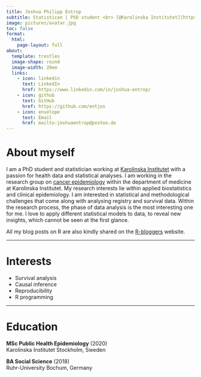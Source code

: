 ```yaml
---
title: Joshua Philipp Entrop
subtitle: Statistican | PhD student <br> [@Karolinska Institutet](https://ki.se/people/joshua-entrop)
image: pictures/avatar.jpg
toc: false
format: 
  html:
    page-layout: full
about: 
  template: trestles
  image-shape: round
  image-width: 20em
  links:
    - icon: linkedin
      text: LinkedIn
      href: https://www.linkedin.com/in/joshua-entrop/
    - icon: github
      text: GitHub
      href: https://github.com/entjos
    - icon: envelope
      text: Email
      href: mailto:joshuaentrop@posteo.de
---
```


# About myself

I am a PhD student and statistician working at [Karolinska Institutet](https://ki.se/people/joshua-entrop) with a passion for health data and statistical analyses. I am working in the research group on [cancer epidemiology](https://ki.se/en/meds/research-group-karin-ekstrom-smedby) within the department of medicine at Karolinska Institutet. My research interests lie within applied biostatistics and clinical epidemiology. I am interested in statistical and methodological challenges that come along with analysing registry and survival data. Within the research process, the phase of data analysis is the most interesting one for me. I love to apply different statistical models to data, to reveal new insights, which cannot be seen at the first glance.

All my blog posts on R are also kindly shared on the [R-bloggers](https://www.r-bloggers.com) website.

------------------------------------------------------------------------

# Interests
- Survival analysis
- Causal inference
- Reproducibility
- R programming

------------------------------------------------------------------------

# Education

**MSc Public Health Epidemiology** (2020) \
Karolinska Institutet Stockholm, Sweden

**BA Social Science** (2018) \
Ruhr-University Bochum, Germany
